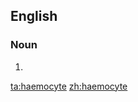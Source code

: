 ==English==

===Noun===
{{en-noun}}

# {{alternative spelling of|hemocyte}}

[[ta:haemocyte]]
[[zh:haemocyte]]